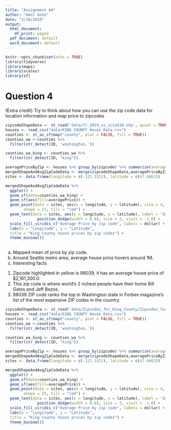 ```yaml
---
title: "Assignment 04"
author: "Amol Gote"
date: "2/10/2020"
output:
  html_document:
    df_print: paged
  pdf_document: default
  word_document: default
---
```


```r
knitr::opts_chunk$set(echo = TRUE)
library(tidyverse)
library(maps)
library(scales)
library(sf)
```

# Question 4
(Extra credit) Try to think about how you can use the zip code data for location information and map price to zipcodes
```r
zipcodeShapeData <- st_read('data/tl_2019_us_zcta510.shp', quiet = TRUE)
houses <- read_csv("data/KING COUNTY House Data.csv")
counties <- st_as_sf(map("county", plot = FALSE, fill = TRUE))
counties_wa <-counties %>% 
  filter(str_detect(ID, 'washington,'))

counties_wa_king <- counties_wa %>% 
  filter(str_detect(ID, "king"))

averagePriceByZip <- houses %>% group_by(zipcode) %>% summarize(averagePrice = mean(price))
mergedShapeAndAvgZipCodeData <- merge(zipcodeShapeData,averagePriceByZip,by.x=c("ZCTA5CE10"),by.y=c("zipcode"))
sites <- data.frame(longitude = c(-122.3321), latitude = c(47.6062))
```

```r
mergedShapeAndAvgZipCodeData %>%
  ggplot() + 
  geom_sf(data=counties_wa_king) + 
  geom_sf(aes(fill=averagePrice)) + 
  geom_point(data = sites, aes(x = longitude, y = latitude), size = 4, 
        shape = 23, fill = "red") +
  geom_text(data = sites, aes(x = longitude, y = latitude), label = 'Seattle', position =  
              position_dodge(width = 0.8), size = 3, vjust = -1.0) +
  scale_fill_viridis_c("Average Price by zip code", labels = dollar) +
  labs(x = "Longitude", y = "Latitude",
  title = "King County house prices by zip codes") +
  theme_minimal()
  
```
  
a. Mapped mean of price by zip code.  
b. Around Seattle metro area, average house price hovers around 1M.  
c. Interesting facts  
  1. Zipcode highlighted in yellow is 98039, it	has an average house price of $2,161,300.0.   
  2. This zip code is where world's 2 richest people have their home Bill Gates and Jeff Bezos.   
  3. 98039 ZIP code ranks the top in Washington state in Forbes magazine’s list of the most expensive ZIP codes in the country.    
  
  
```r
zipcodeShapeData <- st_read('data/Zipcodes_for_King_County/Zipcodes_for_King_County_and_Surrounding_Area_Shorelines__zipcode_shore_area.shp', quiet = TRUE)
houses <- read_csv("data/KING COUNTY House Data.csv")
counties <- st_as_sf(map("county", plot = FALSE, fill = TRUE))
counties_wa <-counties %>% 
  filter(str_detect(ID, 'washington,'))

counties_wa_king <- counties_wa %>% 
  filter(str_detect(ID, "king"))

averagePriceByZip <- houses %>% group_by(zipcode) %>% summarize(averagePrice = mean(price))
mergedShapeAndAvgZipCodeData <- merge(zipcodeShapeData,averagePriceByZip,by.x=c("ZIPCODE"),by.y=c("zipcode"))
sites <- data.frame(longitude = c(-122.3321), latitude = c(47.6062))
```

```r
mergedShapeAndAvgZipCodeData %>%
  ggplot() + 
  geom_sf(data=counties_wa_king) + 
  geom_sf(aes(fill=averagePrice)) + 
  geom_point(data = sites, aes(x = longitude, y = latitude), size = 4, 
        shape = 23, fill = "red") +
  geom_text(data = sites, aes(x = longitude, y = latitude), label = 'Seattle', position =  
              position_dodge(width = 0.8), size = 3, vjust = -1.0) +
  scale_fill_viridis_c("Average Price by zip code", labels = dollar) +
  labs(x = "Longitude", y = "Latitude",
  title = "King County house prices by zip codes") +
  theme_minimal()
  
```
